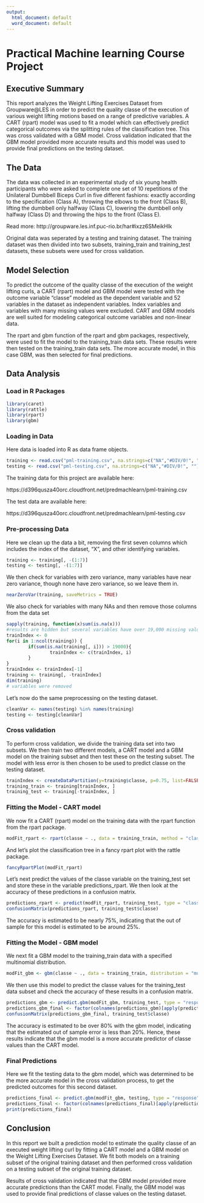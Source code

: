 ```yaml
---
output:
  html_document: default
  word_document: default
---
```

# Practical Machine learning Course Project

## Executive Summary
This report analyzes the Weight Lifting Exercises Dataset from Groupware@LES in order to predict the quality classe of the execution of various weight lifting motions based on a range of predictive variables. A CART (rpart) model was used to fit a model which can effectively predict categorical outcomes via the splitting rules of the classification tree. This was cross validated with a GBM model. Cross validation indicated that the GBM model provided more accurate results and this model was used to provide final predictions on the testing dataset.

## The Data
The data was collected in an experimental study of six young health participants who were asked to complete one set of 10 repetitions of the Unilateral Dumbbell Biceps Curl in five different fashions: exactly according to the specification (Class A), throwing the elbows to the front (Class B), lifting the dumbbell only halfway (Class C), lowering the dumbbell only halfway (Class D) and throwing the hips to the front (Class E).

Read more: http://groupware.les.inf.puc-rio.br/har#ixzz6SMeikHlk

Original data was seperated by a testing and training dataset. The training dataset was then divided into two subsets, training_train and training_test datasets, these subsets were used for cross validation.

## Model Selection

To predict the outcome of the quality classe of the execution of the weight lifting curls, a CART (rpart) model and GBM model were tested with the outcome variable "classe" modeled as the dependent variable and 52 variables in the dataset as independent variables. Index variables and variables with many missing values were excluded. CART and GBM models are well suited for modeling categorical outcome variables and non-linear data.  

The rpart and gbm function of the rpart and gbm packages, respectively, were used to fit the model to the training_train data sets. These results were then tested on the training_train data sets. The more accurate model, in this case GBM, was then selected for final predictions.

## Data Analysis

### Load in R Packages

```r
library(caret)
library(rattle)
library(rpart)
library(gbm)
```

### Loading in Data

Here data is loaded into R as data frame objects. 

```r
training <- read.csv("pml-training.csv", na.strings=c("NA","#DIV/0!", ""))
testing <- read.csv("pml-testing.csv", na.strings=c("NA","#DIV/0!", ""))
```

The training data for this project are available here:

https://d396qusza40orc.cloudfront.net/predmachlearn/pml-training.csv

The test data are available here:

https://d396qusza40orc.cloudfront.net/predmachlearn/pml-testing.csv

### Pre-processing Data

Here we clean up the data a bit, removing the first seven columns which includes the index of the dataset, "X", and other identifying variables.

```r
training <- training[, -(1:7)]
testing <- testing[, -(1:7)]
```

We then check for variables with zero variance, many variables have near zero variance, though none have zero variance, so we leave them in.

```r
nearZeroVar(training, saveMetrics = TRUE)
```

We also check for variables with many NAs and then remove those columns from the data set

```r
sapply(training, function(x)sum(is.na(x)))
#results are hidden but several variables have over 19,000 missing values. So we remove them here:
trainIndex <- 0
for(i in 1:ncol(training)) {
        if(sum(is.na(training[, i])) > 19000){
                trainIndex <- c(trainIndex, i)
        }
}
trainIndex <- trainIndex[-1]
training <- training[, -trainIndex]
dim(training)
# variables were removed
```

Let's now do the same preprocessing on the testing dataset.

```r
cleanVar <- names(testing) %in% names(training)
testing <- testing[cleanVar]
```

### Cross validation
To perform cross validation, we divide the training data set into two subsets. We then train two different models, a CART model and a GBM model on the training subset and then test these on the testing subset. The model with less error is then chosen to be used to predict classe on the testing dataset. 

```r
trainIndex <- createDataPartition(y=training$classe, p=0.75, list=FALSE)
training_train <- training[trainIndex, ]
training_test <- training[-trainIndex, ]
```

### Fitting the Model - CART model

We now fit a CART (rpart) model on the training data with the rpart function from the rpart package.

```r
modFit_rpart <- rpart(classe ~ ., data = training_train, method = "class")
```

And let's plot the classification tree in a fancy rpart plot with the rattle package.

```r
fancyRpartPlot(modFit_rpart)
```

Let's next predict the values of the classe variable on the training_test set and store these in the variable predictions_rpart. We then look at the accuracy of these predictions in a confusion matrix.

```r
predictions_rpart <- predict(modFit_rpart, training_test, type = "class")
confusionMatrix(predictions_rpart, training_test$classe)
```

The accuracy is estimated to be nearly 75%, indicating that the out of sample for this model is estimated to be around 25%.

### Fitting the Model - GBM model

We next fit a GBM model to the training_train data with a specified multinomial distribution.

```r
modFit_gbm <- gbm(classe ~ ., data = training_train, distribution = "multinomial")
```

We then use this model to predict the classe values for the training_test data subset and check the accuracy of these results in a confusion matrix. 

```r
predictions_gbm <- predict.gbm(modFit_gbm, training_test, type = "response")
predictions_gbm_final <- factor(colnames(predictions_gbm)[apply(predictions_gbm, 1, which.max)])
confusionMatrix(predictions_gbm_final, training_test$classe)
```

The accuracy is estimated to be over 80% with the gbm model, indicating that the estimated out of sample error is less than 20%. Hence, these results indicate that the gbm model is a more accurate predictor of classe values than the CART model. 

### Final Predictions

Here we fit the testing data to the gbm model, which was determined to be the more accurate model in the cross validation process, to get the predicted outcomes for this second dataset. 

```r
predictions_final <- predict.gbm(modFit_gbm, testing, type = "response")
predictions_final <- factor(colnames(predictions_final)[apply(predictions_final, 1, which.max)])
print(predictions_final)
```

## Conclusion
In this report we built a prediction model to estimate the quality classe of an executed weight lifting curl by fitting a CART model and a GBM model on the Weight Lifting Exercises Dataset. We fit both models on a training subset of the original training dataset and then performed cross validation on a testing subset of the original training dataset. 

Results of cross validation indicated that the GBM model provided more accurate predictions than the CART model. Finally, the GBM model was used to provide final predictions of classe values on the testing dataset.
